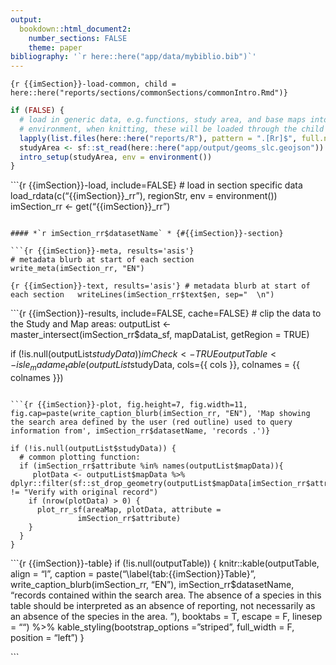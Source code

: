```yaml
---
output:
  bookdown::html_document2:
    number_sections: FALSE
    theme: paper
bibliography: '`r here::here("app/data/mybiblio.bib")`'
---
```


```{r {{imSection}}-load-common, child = here::here("reports/sections/commonSections/commonIntro.Rmd")}
```

```r
if (FALSE) { 
  # load in generic data, e.g.functions, study area, and base maps into the 
  # environment, when knitting, these will be loaded through the child rmd.
  lapply(list.files(here::here("reports/R"), pattern = ".[Rr]$", full.names = TRUE), source)
  studyArea <- sf::st_read(here::here("app/output/geoms_slc.geojson"))
  intro_setup(studyArea, env = environment())
}
```

```{r {{imSection}}-load, include=FALSE}
# load in section specific data
load_rdata(c("{{imSection}}_rr"), regionStr, env = environment())
imSection_rr <- get("{{imSection}}_rr")

```

#### *`r imSection_rr$datasetName` * {#{{imSection}}-section}

```{r {{imSection}}-meta, results='asis'}
# metadata blurb at start of each section
write_meta(imSection_rr, "EN")
```

```{r {{imSection}}-text, results='asis'}
# metadata blurb at start of each section
  writeLines(imSection_rr$text$en, sep="  \n")
```

```{r {{imSection}}-results, include=FALSE, cache=FALSE}
# clip the data to the Study and Map areas:
outputList <- master_intersect(imSection_rr$data_sf, mapDataList, getRegion = TRUE)

if (!is.null(outputList$studyData)){
  imCheck <- TRUE
}
outputTable <- isle_madame_table(outputList$studyData, cols={{ cols }}, colnames = {{ colnames }})

```

```{r {{imSection}}-plot, fig.height=7, fig.width=11, fig.cap=paste(write_caption_blurb(imSection_rr, "EN"), 'Map showing the search area defined by the user (red outline) used to query information from', imSection_rr$datasetName, 'records .')}

if (!is.null(outputList$studyData)) {
  # common plotting function:
  if (imSection_rr$attribute %in% names(outputList$mapData)){
     plotData <- outputList$mapData %>% dplyr::filter(sf::st_drop_geometry(outputList$mapData[imSection_rr$attribute]) != "Verify with original record")
    if (nrow(plotData) > 0) {
      plot_rr_sf(areaMap, plotData, attribute = 
               imSection_rr$attribute)    
    }
  }
}
```

```{r {{imSection}}-table}
if (!is.null(outputTable)) {
    knitr::kable(outputTable, align = "l", caption = paste("\\label{tab:{{imSection}}Table}", write_caption_blurb(imSection_rr, "EN"),  imSection_rr$datasetName,  "records contained within the search area. The absence of a species in this table should be interpreted as an absence of reporting, not necessarily as an absence of the species in the area. </b>"), booktabs = T, escape = F, linesep = "") %>% kable_styling(bootstrap_options = "striped", full_width = F, position = "left")
}

```
